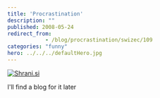 ```yaml
---
title: 'Procrastination'
description: ""
published: 2008-05-24
redirect_from: 
            - /blog/procrastination/swizec/109
categories: "funny"
hero: ../../../defaultHero.jpg
---
```

[![Shrani.si](http://shrani.si/t/17/Ez/1qeJiqk3/handler.jpg)](http://shrani.si/?17/Ez/1qeJiqk3/handler.jpg)

I&#x27;ll find a blog for it later